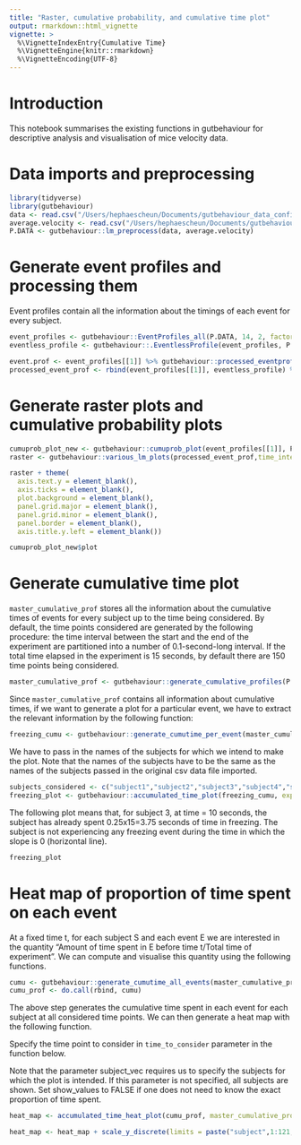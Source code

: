 ```yaml
---
title: "Raster, cumulative probability, and cumulative time plot"
output: rmarkdown::html_vignette
vignette: >
  %\VignetteIndexEntry{Cumulative Time}
  %\VignetteEngine{knitr::rmarkdown}
  %\VignetteEncoding{UTF-8}
---
```


# Introduction 

This notebook summarises the existing functions in gutbehaviour for descriptive analysis and visualisation of mice velocity data. 

# Data imports and preprocessing
```r
library(tidyverse)
library(gutbehaviour)
data <- read.csv("/Users/hephaescheun/Documents/gutbehaviour_data_confid/all_mice.csv") # data matrix here
average.velocity <- read.csv("/Users/hephaescheun/Documents/gutbehaviour_data_confid/all_mice_velocity.csv") # average velocity here 
P.DATA <- gutbehaviour::lm_preprocess(data, average.velocity)
```

# Generate event profiles and processing them
Event profiles contain all the information about the timings of each event for every subject. 
```r
event_profiles <- gutbehaviour::EventProfiles_all(P.DATA, 14, 2, factor.freeze = 0.2, factor.flight = 3)
eventless_profile <- gutbehaviour::.EventlessProfile(event_profiles, P.DATA)
```

```r
event.prof <- event_profiles[[1]] %>% gutbehaviour::processed_eventprofiles()
processed_event_prof <- rbind(event_profiles[[1]], eventless_profile) %>% gutbehaviour::processed_eventprofiles()
```

# Generate raster plots and cumulative probability plots 
```r
cumuprob_plot_new <- gutbehaviour::cumuprob_plot(event_profiles[[1]], P.DATA$time_intervals)
raster <- gutbehaviour::various_lm_plots(processed_event_prof,time_intervals = P.DATA$time_intervals, size_parameter = 2)
```

```r
raster + theme(
  axis.text.y = element_blank(),
  axis.ticks = element_blank(),
  plot.background = element_blank(),
  panel.grid.major = element_blank(),
  panel.grid.minor = element_blank(),
  panel.border = element_blank(),
  axis.title.y.left = element_blank())
```

```r
cumuprob_plot_new$plot
```

# Generate cumulative time plot 

`master_cumulative_prof` stores all the information about the cumulative times of events for every subject up to the time being considered. By default, the time points considered are generated by the following procedure: the time interval between the start and the end of the experiment are partitioned into a number of 0.1-second-long interval. If the total time elapsed in the experiment is 15 seconds, by default there are 150 time points being considered. 

```r
master_cumulative_prof <- gutbehaviour::generate_cumulative_profiles(P.DATA, processed_event_prof)
```

Since `master_cumulative_prof` contains all information about cumulative times, if we want to generate a plot for a particular event, we have to extract the relevant information by the following function:

```r
freezing_cumu <- gutbehaviour::generate_cumutime_per_event(master_cumulative_prof[[2]], event_considered = "freeze", P.DATA, master_cumulative_prof[[1]]) # change the event_considered variable to one of "freeze", "flight", "shelter", "eventless" to extract the relevant data
```

We have to pass in the names of the subjects for which we intend to make the plot. Note that the names of the subjects have to be the same as the names of the subjects passed in the original csv data file imported.
```r
subjects_considered <- c("subject1","subject2","subject3","subject4","subject5","subject117") # add the names of the subjects for which the plot is intended; if all subjects are being considered, pass in P.DATA$subject_names
freezing_plot <- gutbehaviour::accumulated_time_plot(freezing_cumu, experiment_time_in_sec = 15, subject_vec = subjects_considered) # change experiment_time_in_sec to 20 if the entire experiment takes 20 seconds
```

The following plot means that, for subject 3, at time = 10 seconds, the subject has already spent 0.25x15=3.75 seconds of time in freezing. The subject is not experiencing any freezing event during the time in which the slope is 0 (horizontal line). 
```r
freezing_plot
```

# Heat map of proportion of time spent on each event 

At a fixed time t, for each subject S and each event E we are interested in the quantity "Amount of time spent in E before time t/Total time of experiment". We can compute and visualise this quantity using the following functions. 

```r
cumu <- gutbehaviour::generate_cumutime_all_events(master_cumulative_prof[[2]], P.DATA, master_cumulative_prof[[1]])
cumu_prof <- do.call(rbind, cumu)
```

The above step generates the cumulative time spent in each event for each subject at all considered time points. We can then generate a heat map with the following function. 

Specify the time point to consider in `time_to_consider` parameter in the function below.

Note that the parameter subject_vec requires us to specify the subjects for which the plot is intended. If this parameter is not specified, all subjects are shown. Set show_values to FALSE if one does not need to know the exact proportion of time spent.

```r
heat_map <- accumulated_time_heat_plot(cumu_prof, master_cumulative_prof = master_cumulative_prof, time_to_consider = 15, experiment_time_in_sec = 15, subject_vec = NULL, show_values = FALSE)
```

```r
heat_map <- heat_map + scale_y_discrete(limits = paste("subject",1:121,sep="")) + theme(axis.text.y = element_blank(), axis.ticks = element_blank(),  axis.title.y.left = element_blank())
```



